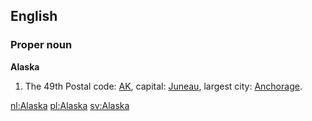 ==English==

===Proper noun===
{{wikipedia}}
'''Alaska'''
# The 49th {{USstate}}  Postal code: [[AK]], capital: [[Juneau]], largest city: [[Anchorage]].

[[nl:Alaska]]
[[pl:Alaska]]
[[sv:Alaska]]